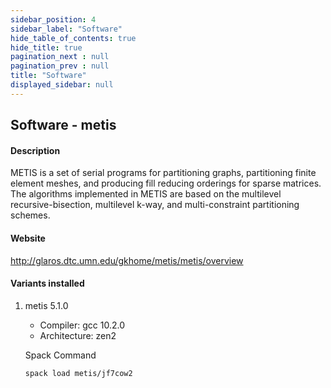 ```yaml
---
sidebar_position: 4
sidebar_label: "Software"
hide_table_of_contents: true
hide_title: true
pagination_next : null
pagination_prev : null
title: "Software"
displayed_sidebar: null
---
```


## Software - metis


#### Description
METIS is a set of serial programs for partitioning graphs, partitioning finite element meshes, and producing fill reducing orderings for sparse matrices. The algorithms implemented in METIS are based on the multilevel recursive-bisection, multilevel k-way, and multi-constraint partitioning schemes.

#### Website
http://glaros.dtc.umn.edu/gkhome/metis/metis/overview

#### Variants installed

1. metis 5.1.0

    - Compiler: gcc 10.2.0
    - Architecture: zen2

    Spack Command
    ```bash
    spack load metis/jf7cow2
    ```
